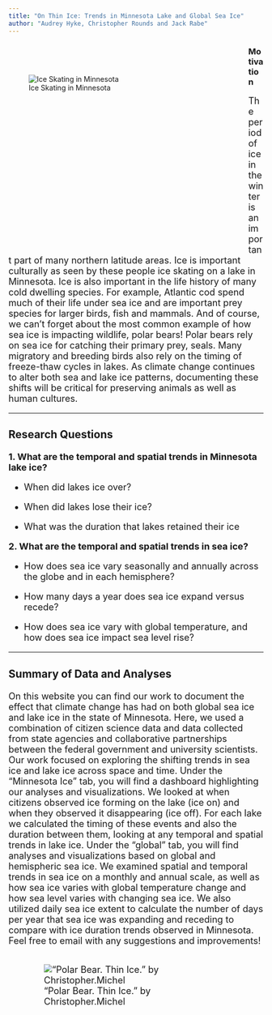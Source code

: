 ```yaml
---
title: "On Thin Ice: Trends in Minnesota Lake and Global Sea Ice"
author: "Audrey Hyke, Christopher Rounds and Jack Rabe"
---
```


<div style= "float : left; position : relative; top: 50px; width : 450px; height : 400px; padding-right: 24px; margin-bottom : 0px">
![Ice Skating in Minnesota](./photos/iceskating.jpg)

</div>

### Motivation

<font size = "4"> 
The period of ice in the winter is an important part of many northern latitude areas. Ice is important culturally as seen by these people ice skating on a lake in Minnesota. Ice is also important in the life history of many cold dwelling species.  For example, Atlantic cod spend much of their life under sea ice and are important prey species for larger birds, fish and mammals. And of course, we can't forget about the most common example of how sea ice is impacting wildlife, polar bears! Polar bears rely on sea ice for catching their primary prey, seals. Many migratory and breeding birds also rely on the timing of freeze-thaw cycles in lakes. As climate change continues to alter both sea and lake ice patterns, documenting these shifts will be critical for preserving animals as well as human cultures. 

-------------------------

### Research Questions

**1. What are the temporal and spatial trends in Minnesota lake ice?**

  + When did lakes ice over?
  
  + When did lakes lose their ice?
  
  + What was the duration that lakes retained their ice
  
**2. What are the temporal and spatial trends in sea ice?**

  + How does sea ice vary seasonally and annually across the globe and in each hemisphere?
  
  + How many days a year does sea ice expand versus recede?
  
  + How does sea ice vary with global temperature, and how does sea ice impact sea level rise?
  
-------------------------

### Summary of Data and Analyses  

On this website you can find our work to document the effect that climate change has had on both global sea ice and lake ice in the state of Minnesota. Here, we used a combination of citizen science data and data collected from state agencies and collaborative partnerships between the federal government and university scientists. Our work focused on exploring the shifting trends in sea ice and lake ice across space and time. Under the "Minnesota Ice" tab, you will find a dashboard highlighting our analyses and visualizations. We looked at when citizens observed ice forming on the lake (ice on) and when they observed it disappearing (ice off). For each lake we calculated the timing of these events and also the duration between them, looking at any temporal and spatial trends in lake ice. Under the "global" tab, you will find analyses and visualizations based on global and hemispheric sea ice. We examined spatial and temporal trends in sea ice on a monthly and annual scale, as well as how sea ice varies with global temperature change and how sea level varies with changing sea ice. We also utilized daily sea ice extent to calculate the number of days per year that sea ice was expanding and receding to compare with ice duration trends observed in Minnesota. Feel free to email with any suggestions and improvements!


<div style= "float : right; position : relative; top: 0px; width : 450px; height : 360px; padding-right: 24px; margin-bottom : 0px">
!["Polar Bear. Thin Ice." by Christopher.Michel](./photos/polarbear_ice.jpeg)  
